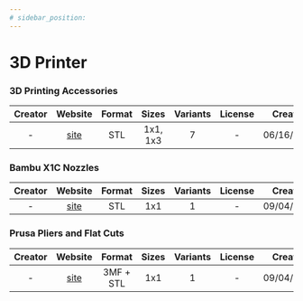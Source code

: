 ```yaml
---
# sidebar_position:
---
```


# 3D Printer

### 3D Printing Accessories
| Creator | Website | Format | Sizes | Variants | License | Created |
| :-: | :-: | :-: | :-: | :-: | :-: | :-: |
| - | [site](https://thangs.com/designer/ZackFreedman/3d-model/Gridfinity%203D%20Printing%20Bundle%20for%20Nerds-60741) | STL | 1x1, 1x3 | 7 | - | 06/16/2022 |

### Bambu X1C Nozzles
| Creator | Website | Format | Sizes | Variants | License | Created |
| :-: | :-: | :-: | :-: | :-: | :-: | :-: |
| - | [site](https://thangs.com/designer/endolux/3d-model/Gridfinity%2520Bambu%2520X1C%2520Nozzles.stl-306832) | STL | 1x1 | 1 | - | 09/04/2022 |

### Prusa Pliers and Flat Cuts
| Creator | Website | Format | Sizes | Variants | License | Created |
| :-: | :-: | :-: | :-: | :-: | :-: | :-: |
| - | [site](https://www.printables.com/model/240253) | 3MF + STL | 1x1 | 1 | - | 09/04/2022 |
